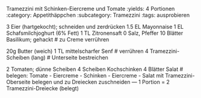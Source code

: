 Tramezzini mit Schinken-Eiercreme und Tomate
:yields: 4 Portionen
:category: Appetithäppchen
:subcategory: Tramezzini
:tags: ausprobieren

3 Eier (hartgekocht); schneiden und zerdrücken
1.5 EL Mayonnaise
1 EL Schafsmilchjoghurt (6% Fett)
1 TL Zitronensaft
0 Salz, Pfeffer
10 Blätter Basilikum; gehackt
# zu Creme verrühren

20g Butter (weich)
1 TL mittelscharfer Senf
# verrühren
4 Tramezzini-Scheiben (lang)
# Unterseite bestreichen

2 Tomaten; dünne Scheiben
4 Scheiben Kochschinken
4 Blätter Salat
# belegen: Tomate - Eiercreme - Schinken - Eiercreme - Salat
  mit Tramezzini-Oberseite belegen und zu Dreiecken zuschneiden
---
1 Portion = 2 Tramezzini-Dreiecke (belegt)